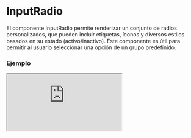 # InputRadio

El componente InputRadio permite renderizar un conjunto de radios personalizados, que pueden incluir etiquetas, íconos y diversos estilos basados en su estado (activo/inactivo). Este componente es útil para permitir al usuario seleccionar una opción de un grupo predefinido.


### Ejemplo

<Iframe minHeightIframe="30dvh" src="https://fenextjs-component-storybook.vercel.app/iframe.html?args=&id=input-inputradio--index&viewMode=story" />

### Importacion

Para importar el componente InputRadio, se puede hacer desde fenextjs

```tsx copy
import { InputRadio } from "fenextjs";
```

### Parametros

| Parametro | Tipo | Requerido | Default | Descripcion |
| --------- | ---- | --------- | ------- | ----------- |
| items | InputRadioItemProps\<T\>[] | no | [] | Lista de elementos del radio. Cada elemento contiene un id, etiqueta y datos opcionales. |
| labelPosition | 'right' \| 'left' | no | 'right' | Posición de la etiqueta en relación con el radio (a la derecha o izquierda). |
| name | string | no | '' | El atributo 'name' del elemento radio. Útil para agrupar radios con el mismo nombre. |
| onChange | (e: InputRadioItemProps\<T\>) =\> void | no | (e) =\> env_log(e, \{ name: 'input radio onchange' \}) | Función que se ejecuta al cambiar el estado del radio. Recibe el elemento seleccionado como parámetro. |
| defaultValue | InputRadioItemProps\<T\> | no | undefined | Valor por defecto del radio al renderizarlo por primera vez. |
| value | InputRadioItemProps\<T\> | no | undefined | El valor actual del radio. Controla qué elemento está seleccionado. |
| disabled | boolean | no | false | Indica si el grupo de radios está deshabilitado, evitando que los usuarios seleccionen una opción. |
| classNameContent | string | no | '' | Clase CSS para personalizar el contenedor general del radio. |
| classNameLabel | string | no | '' | Clase CSS para la etiqueta del radio. |
| classNameLabelActive | string | no | '' | Clase CSS para la etiqueta cuando el radio está activo. |
| classNameLabelInactive | string | no | '' | Clase CSS para la etiqueta cuando el radio está inactivo. |
| classNameText | string | no | '' | Clase CSS para el texto junto al radio. |
| classNameContentRadio | string | no | '' | Clase CSS para el contenedor del radio. |
| classNameContentRadioActive | string | no | '' | Clase CSS para el contenedor del radio cuando está activo. |
| classNameContentRadioInactive | string | no | '' | Clase CSS para el contenedor del radio cuando está inactivo. |
| classNameRadio | string | no | '' | Clase CSS para el elemento input radio. |
| classNameRadioActive | string | no | '' | Clase CSS para el elemento input radio cuando está activo. |
| classNameRadioInactive | string | no | '' | Clase CSS para el elemento input radio cuando está inactivo. |
| icon | ReactNode | no | \<Check /\> | Icono que se muestra junto al radio cuando está activo. |

### Storybook

Para ver el storybook del componente lo puede hacer con este [link](https://fenextjs-component-storybook.vercel.app/?path=/story/input-inputradio--index)

### Usos

- Básico

```tsx copy
<InputRadio items={[{ id: '1', label: 'Opción 1' }, { id: '2', label: 'Opción 2' }]} />
```

- Radio con icono

```tsx copy
<InputRadio items={[{ id: '1', label: 'Opción 1' }, { id: '2', label: 'Opción 2' }]} icon={<Check />} />
```

- Radio deshabilitado

```tsx copy
<InputRadio items={[{ id: '1', label: 'Opción 1' }]} disabled={true} />
```

- Radio con onChange

```tsx copy
<InputRadio items={[{ id: '1', label: 'Opción 1' }]} onChange={(item) => console.log(item)} />
```

